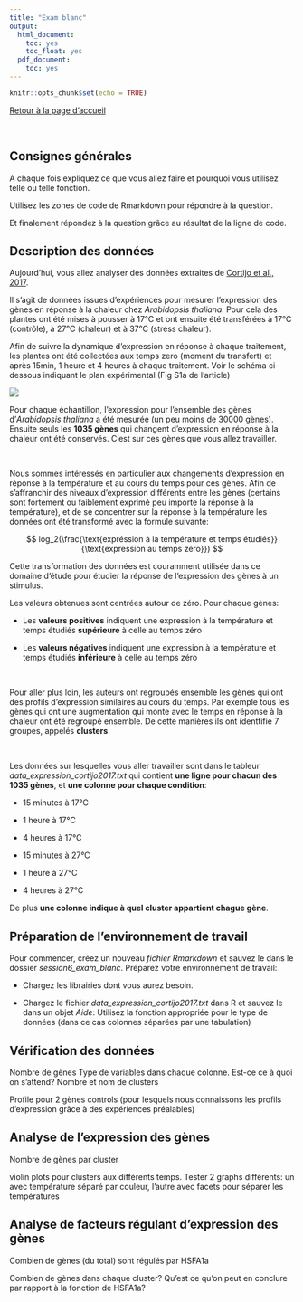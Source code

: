 ```yaml
---
title: "Exam blanc"
output:
  html_document:
    toc: yes
    toc_float: yes
  pdf_document:
    toc: yes
---
```


```r
knitr::opts_chunk$set(echo = TRUE)
```

[Retour à la page d'accueil](https://scortijo.github.io/2021_L3_R/)

<br>

## Consignes générales


A chaque fois expliquez ce que vous allez faire et pourquoi vous utilisez telle ou telle fonction.

Utilisez les zones de code de Rmarkdown pour répondre à la question.

Et finalement répondez à la question grâce au résultat de la ligne de code.


## Description des données

Aujourd'hui, vous allez analyser des données extraites de [Cortijo et al., 2017](https://www.sciencedirect.com/science/article/pii/S1674205217302459?via%3Dihub). 

Il s'agit de données issues d'expériences pour mesurer l'expression des gènes en réponse à la chaleur chez *Arabidopsis thaliana*. Pour cela des plantes ont été mises à pousser à 17°C et ont ensuite été transférées à 17°C (contrôle), à 27°C (chaleur) et à 37°C (stress chaleur). 

Afin de suivre la dynamique d'expression en réponse à chaque traitement, les plantes ont été collectées aux temps zero (moment du transfert) et après 15min, 1 heure et 4 heures à chaque traitement. 
Voir le schéma ci-dessous indiquant le plan expérimental (Fig S1a de l'article)

![](images/Cortijo_2017_figS1a.png)


Pour chaque échantillon, l'expression pour l'ensemble des gènes d'*Arabidopsis thaliana* a été mesurée (un peu moins de 30000 gènes). Ensuite seuls les **1035 gènes** qui changent d'expression en réponse à la chaleur ont été conservés. C'est sur ces gènes que vous allez travailler.

<br>

Nous sommes intéressés en particulier aux changements d'expression en réponse à la température et au cours du temps pour ces gènes. Afin de s'affranchir des niveaux d'expression différents entre les gènes (certains sont fortement ou faiblement exprimé peu importe la réponse à la température), et de se concentrer sur la réponse à la température les données ont été transformé avec la formule suivante:

$$
log_2(\frac{\text{expréssion à la température et temps étudiés}}{\text{expression au temps  zéro}})
$$

Cette transformation des données est couramment utilisée dans ce domaine d'étude pour étudier la réponse de l'expression des gènes à un stimulus.

Les valeurs obtenues sont centrées autour de zéro. Pour chaque gènes:

- Les **valeurs positives** indiquent une expression à la température et temps étudiés **supérieure** à celle au temps zéro

- Les **valeurs négatives** indiquent une expression à la température et temps étudiés **inférieure** à celle au temps zéro

<br>

Pour aller plus loin, les auteurs ont regroupés ensemble les gènes qui ont des profils d'expression similaires au cours du temps. Par exemple tous les gènes qui ont une augmentation qui monte avec le temps en réponse à la chaleur ont été regroupé ensemble. De cette manières ils ont identtifié 7 groupes, appelés **clusters**.

<br>

Les données sur lesquelles vous aller travailler sont dans le tableur _data_expression_cortijo2017.txt_ qui contient **une ligne pour chacun des 1035 gènes**, et **une colonne pour chaque condition**: 

- 15 minutes à 17°C

- 1 heure à 17°C

- 4 heures à 17°C

- 15 minutes à 27°C

- 1 heure à 27°C

- 4 heures à 27°C

De plus **une colonne indique à quel cluster appartient chague gène**.


## Préparation de l'environnement de travail

Pour commencer, créez un nouveau _fichier Rmarkdown_ et sauvez le dans le dossier _session6_exam_blanc_. Préparez votre environnement de travail:

- Chargez les librairies dont vous aurez besoin. 


- Chargez le fichier _data_expression_cortijo2017.txt_ dans R et sauvez le dans un objet
*Aide*: Utilisez la fonction appropriée pour le type de données (dans ce cas colonnes séparées par une tabulation)


## Vérification des données


Nombre de gènes
Type de variables dans chaque colonne. Est-ce ce à quoi on s'attend?
Nombre et nom de clusters


Profile pour 2 gènes controls (pour lesquels nous connaissons les profils d'expression grâce à des expériences préalables)



## Analyse de l'expression des gènes

Nombre de gènes par cluster

violin plots pour clusters aux différents temps. Tester 2 graphs différents: un avec température séparé par couleur, l'autre avec facets pour séparer les températures



## Analyse de facteurs régulant d'expression des gènes


Combien de gènes (du total) sont régulés par HSFA1a

Combien de gènes dans chaque cluster? Qu'est ce qu'on peut en conclure par rapport à la fonction de HSFA1a?












